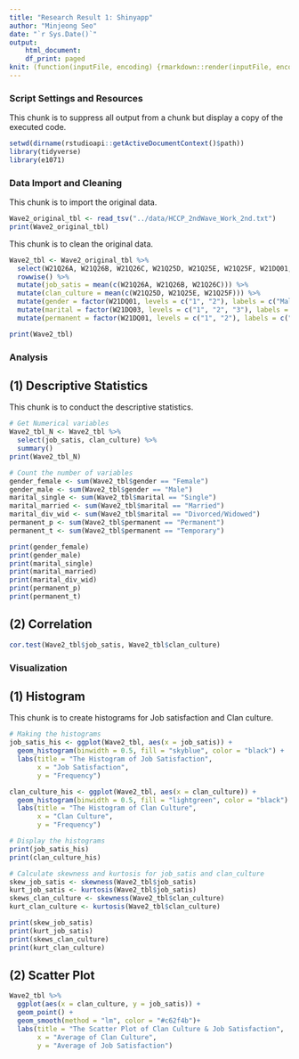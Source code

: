 ```yaml
---
title: "Research Result 1: Shinyapp"
author: "Minjeong Seo"
date: "`r Sys.Date()`"
output: 
    html_document:
    df_print: paged
knit: (function(inputFile, encoding) {rmarkdown::render(inputFile, encoding = encoding, output_dir = "../out") })
---
```


### Script Settings and Resources
This chunk is to suppress all output from a chunk but display a copy of the executed code.
```r
setwd(dirname(rstudioapi::getActiveDocumentContext()$path))
library(tidyverse)
library(e1071)
```

### Data Import and Cleaning
This chunk is to import the original data.
```r
Wave2_original_tbl <- read_tsv("../data/HCCP_2ndWave_Work_2nd.txt")
print(Wave2_original_tbl)
```

This chunk is to clean the original data.
```r
Wave2_tbl <- Wave2_original_tbl %>%
  select(W21Q26A, W21Q26B, W21Q26C, W21Q25D, W21Q25E, W21Q25F, W21DQ01, W21DQ03, W21Q28) %>%
  rowwise() %>%
  mutate(job_satis = mean(c(W21Q26A, W21Q26B, W21Q26C))) %>%
  mutate(clan_culture = mean(c(W21Q25D, W21Q25E, W21Q25F))) %>%
  mutate(gender = factor(W21DQ01, levels = c("1", "2"), labels = c("Male", "Female"))) %>%
  mutate(marital = factor(W21DQ03, levels = c("1", "2", "3"), labels = c("Single", "Married", "Divorced/Widowed")))  %>%
  mutate(permanent = factor(W21DQ01, levels = c("1", "2"), labels = c("Permanent", "Temporary")))

print(Wave2_tbl)
```

### Analysis
## (1) Descriptive Statistics
This chunk is to conduct the descriptive statistics.
```r
# Get Numerical variables 
Wave2_tbl_N <- Wave2_tbl %>%
  select(job_satis, clan_culture) %>%
  summary()
print(Wave2_tbl_N)

# Count the number of variables
gender_female <- sum(Wave2_tbl$gender == "Female") 
gender_male <- sum(Wave2_tbl$gender == "Male")
marital_single <- sum(Wave2_tbl$marital == "Single")
marital_married <- sum(Wave2_tbl$marital == "Married")
marital_div_wid <- sum(Wave2_tbl$marital == "Divorced/Widowed")
permanent_p <- sum(Wave2_tbl$permanent == "Permanent")
permanent_t <- sum(Wave2_tbl$permanent == "Temporary")

print(gender_female)
print(gender_male)
print(marital_single)
print(marital_married)
print(marital_div_wid)
print(permanent_p)
print(permanent_t)
```

## (2) Correlation
```r
cor.test(Wave2_tbl$job_satis, Wave2_tbl$clan_culture)
```

### Visualization
## (1) Histogram
This chunk is to create histograms for Job satisfaction and Clan culture.
```r
# Making the histograms
job_satis_his <- ggplot(Wave2_tbl, aes(x = job_satis)) +
  geom_histogram(binwidth = 0.5, fill = "skyblue", color = "black") +
  labs(title = "The Histogram of Job Satisfaction",
       x = "Job Satisfaction",
       y = "Frequency")

clan_culture_his <- ggplot(Wave2_tbl, aes(x = clan_culture)) +
  geom_histogram(binwidth = 0.5, fill = "lightgreen", color = "black") +
  labs(title = "The Histogram of Clan Culture",
       x = "Clan Culture",
       y = "Frequency")

# Display the histograms
print(job_satis_his)
print(clan_culture_his)

# Calculate skewness and kurtosis for job_satis and clan_culture
skew_job_satis <- skewness(Wave2_tbl$job_satis)
kurt_job_satis <- kurtosis(Wave2_tbl$job_satis)
skews_clan_culture <- skewness(Wave2_tbl$clan_culture)
kurt_clan_culture <- kurtosis(Wave2_tbl$clan_culture)

print(skew_job_satis)
print(kurt_job_satis)
print(skews_clan_culture)
print(kurt_clan_culture)
```

## (2) Scatter Plot
```r
Wave2_tbl %>%
  ggplot(aes(x = clan_culture, y = job_satis)) +
  geom_point() +
  geom_smooth(method = "lm", color = "#c62f4b")+
  labs(title = "The Scatter Plot of Clan Culture & Job Satisfaction",
       x = "Average of Clan Culture", 
       y = "Average of Job Satisfaction")
```